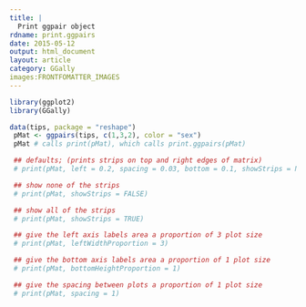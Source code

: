 ```yaml
---
title: |
  Print ggpair object
rdname: print.ggpairs
date: 2015-05-12
output: html_document
layout: article
category: GGally
images:FRONTFOMATTER_IMAGES
---
```


```r
library(ggplot2)
library(GGally)
```

```r

data(tips, package = "reshape")
 pMat <- ggpairs(tips, c(1,3,2), color = "sex")
 pMat # calls print(pMat), which calls print.ggpairs(pMat)

 ## defaults; (prints strips on top and right edges of matrix)
 # print(pMat, left = 0.2, spacing = 0.03, bottom = 0.1, showStrips = NULL)

 ## show none of the strips
 # print(pMat, showStrips = FALSE)

 ## show all of the strips
 # print(pMat, showStrips = TRUE)

 ## give the left axis labels area a proportion of 3 plot size
 # print(pMat, leftWidthProportion = 3)

 ## give the bottom axis labels area a proportion of 1 plot size
 # print(pMat, bottomHeightProportion = 1)

 ## give the spacing between plots a proportion of 1 plot size
 # print(pMat, spacing = 1)



```